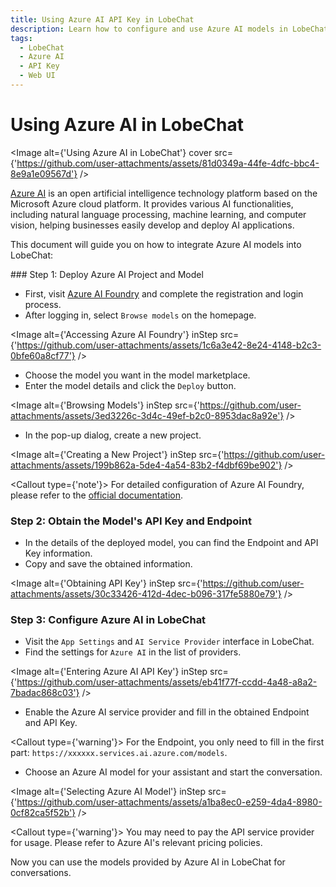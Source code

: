 ```yaml
---
title: Using Azure AI API Key in LobeChat
description: Learn how to configure and use Azure AI models in LobeChat, get the API key, and start a conversation.
tags:
  - LobeChat
  - Azure AI
  - API Key
  - Web UI
---
```


# Using Azure AI in LobeChat

<Image alt={'Using Azure AI in LobeChat'} cover src={'https://github.com/user-attachments/assets/81d0349a-44fe-4dfc-bbc4-8e9a1e09567d'} />

[Azure AI](https://azure.microsoft.com) is an open artificial intelligence technology platform based on the Microsoft Azure cloud platform. It provides various AI functionalities, including natural language processing, machine learning, and computer vision, helping businesses easily develop and deploy AI applications.

This document will guide you on how to integrate Azure AI models into LobeChat:

<Steps>
  ### Step 1: Deploy Azure AI Project and Model

  - First, visit [Azure AI Foundry](https://ai.azure.com/) and complete the registration and login process.
  - After logging in, select `Browse models` on the homepage.

  <Image alt={'Accessing Azure AI Foundry'} inStep src={'https://github.com/user-attachments/assets/1c6a3e42-8e24-4148-b2c3-0bfe60a8cf77'} />

  - Choose the model you want in the model marketplace.
  - Enter the model details and click the `Deploy` button.

  <Image alt={'Browsing Models'} inStep src={'https://github.com/user-attachments/assets/3ed3226c-3d4c-49ef-b2c0-8953dac8a92e'} />

  - In the pop-up dialog, create a new project.

  <Image alt={'Creating a New Project'} inStep src={'https://github.com/user-attachments/assets/199b862a-5de4-4a54-83b2-f4dbf69be902'} />

  <Callout type={'note'}>
    For detailed configuration of Azure AI Foundry, please refer to the [official documentation](https://learn.microsoft.com/azure/ai-foundry/model-inference/).
  </Callout>

  ### Step 2: Obtain the Model's API Key and Endpoint

  - In the details of the deployed model, you can find the Endpoint and API Key information.
  - Copy and save the obtained information.

  <Image alt={'Obtaining API Key'} inStep src={'https://github.com/user-attachments/assets/30c33426-412d-4dec-b096-317fe5880e79'} />

  ### Step 3: Configure Azure AI in LobeChat

  - Visit the `App Settings` and `AI Service Provider` interface in LobeChat.
  - Find the settings for `Azure AI` in the list of providers.

  <Image alt={'Entering Azure AI API Key'} inStep src={'https://github.com/user-attachments/assets/eb41f77f-ccdd-4a48-a8a2-7badac868c03'} />

  - Enable the Azure AI service provider and fill in the obtained Endpoint and API Key.

  <Callout type={'warning'}>
    For the Endpoint, you only need to fill in the first part: `https://xxxxxx.services.ai.azure.com/models`.
  </Callout>

  - Choose an Azure AI model for your assistant and start the conversation.

  <Image alt={'Selecting Azure AI Model'} inStep src={'https://github.com/user-attachments/assets/a1ba8ec0-e259-4da4-8980-0cf82ca5f52b'} />

  <Callout type={'warning'}>
    You may need to pay the API service provider for usage. Please refer to Azure AI's relevant pricing policies.
  </Callout>
</Steps>

Now you can use the models provided by Azure AI in LobeChat for conversations.
